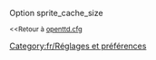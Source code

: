 {{fr/Amorce}}
Option sprite_cache_size

<small><<Retour à [[fr/Archive/Manual/Settings/Openttd.cfg|openttd.cfg]]</small>
[[Category:fr/Réglages et préférences]]